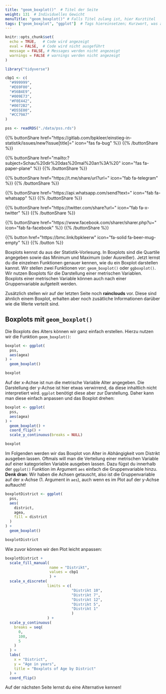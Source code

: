 ```yaml
---
title: "geom_boxplot()"  # Titel der Seite
weight: 131  # Individuelles Gewicht 
menuTitle: "geom_boxplot()" # Falls Titel zulang ist, hier Kurztitel
tags: ["geom_boxplot", "ggplot"]  # Tags hiereinsetzen; Kurzwort, was auf der Seite passsiert
---
```

```r
knitr::opts_chunk$set(
  echo = TRUE,   # Code wird angezeigt
  eval = FALSE,  # Code wird nicht ausgeführt
  message = FALSE, # Messages werden nicht angezeigt
  warnings = FALSE # warnings werden nicht angezeigt
)

library("tidyverse")

cbp1 <- c(
  "#999999", 
  "#E69F00",
  "#56B4E9",
  "#009E73",
  "#F0E442", 
  "#0072B2",
  "#D55E00",
  "#CC79A7"
)

pss <- readRDS("./data/pss.rds")
```

{{% buttonShare href=\"https\:\/\/gitlab.com\/bpkleer\/einstieg-in-statistik\/issues\/new?issue[title]=\" icon=\"fas fa-bug\" %}} {{% /buttonShare %}} 

{{% buttonShare href=\"mailto\:?subject=Schau\%20dir\%20das\%20mal\%20an\%3A\%20\" icon=\"fas fa-paper-plane\" %}} {{% /buttonShare %}}

{{% buttonShare href=\"https\:\/\/t.me\/share\/url?url=\" icon=\"fab fa-telegram\" %}} {{% /buttonShare %}}

{{% buttonShare href=\"https\:\/\/api.whatsapp.com\/send?text=\" icon=\"fab fa-whatsapp\" %}} {{% /buttonShare %}}

{{% buttonShare href=\"https\:\/\/twitter.com\/share?url=\" icon=\"fab fa-x-twitter\" %}} {{% /buttonShare %}}

{{% buttonShare href=\"https\:\/\/www.facebook.com\/sharer\/sharer.php?u=\" icon=\"fab fa-facebook\" %}} {{% /buttonShare %}}

{{% button href=\"https\:\/\/bmc.link\/bpkleerw\" icon=\"fa-solid fa-beer-mug-empty\" %}} {{% /button %}}

Boxplots kennst du aus der Statistik-Vorlesung. In Boxplots sind die Quartile angegeben sowie das Minimum und Maximum (oder Ausreißer). Jetzt lernst du die einzelnen Funktionen genauer kennen, wie du ein Boxplot darstellen kannst. Wir stellen zwei Funktionen vor: `geom_boxplot()` oder `ggboxplot()`. Wir nutzen Boxplots für die Darstellung einer metrischen Variablen. Boxplots einer metrischen Variable können auch nach einer Gruppenvariable aufgeteilt werden.

Zusätzlich stellen wir auf der letzten Seite noch **rainclouds** vor. Diese sind ähnlich einem Boxplot, erhalten aber noch zusätliche Informationen darüber wie die Werte verteilt sind. 

## Boxplots mit `geom_boxplot()`
Die Boxplots des Alters können wir ganz einfach erstellen. Hierzu nutzen wir die Funktion `geom_boxplot()`: 
```r
boxplot <- ggplot(
  pss, 
  aes(agea)
) +
  geom_boxplot()

boxplot
```
Auf der x-Achse ist nun die metrische Variable Alter angegeben. Die Darstellung der y-Achse ist hier etwas verwirrend, da diese inhaltlich nicht interpretiert wird. `ggplot` benötigt diese aber zur Darstellung. Daher kann man diese einfach anpassen und das Boxplot drehen:
```r
boxplot <- ggplot(
  pss, 
  aes(agea)
) +
  geom_boxplot() +
  coord_flip() +
  scale_y_continuous(breaks = NULL)

boxplot
```

Im Folgenden werden wir das Boxplot von Alter in Abhängigkeit vom Distrikt ausgeben lassen. Oftmals will man die Verteilung einer metrischen Variable auf einer kategoriellen Variable ausgeben lassen. Dazu fügst du innerhalb der `ggplot()` Funktion im Argument `aes` einfach die Gruppenvariable hinzu. **Denk dran**: Wir haben die Achsen getauscht, also ist die Gruppenvariable auf der x-Achse (1. Argument in `aes`), auch wenn es im Plot auf der y-Achse auftaucht!
```r
boxplotDistrict <- ggplot(
  pss, 
  aes(
    district, 
    agea, 
    fill = district
  )
) +
  geom_boxplot() 

boxplotDistrict
```

Wie zuvor können wir den Plot leicht anpassen:
```r
boxplotDistrict +
  scale_fill_manual(
                    name = "Distrikt", 
                    values = cbp1
                    ) +
  scale_x_discrete(
                   limits = c(
                              "Distrikt 10", 
                              "Distrikt 7", 
                              "Distrikt 12", 
                              "Distrikt 5",
                              "Distrikt 1"
                              )
                   ) + 
  scale_y_continuous(
    breaks = seq(
      0, 
      100, 
      5
    )
  ) + 
  labs(
    x = "District", 
    y = "Age in years",
    title = "Boxplots of Age by District"
  ) +
  coord_flip()
```

Auf der nächsten Seite lernst du eine Alternative kennen!